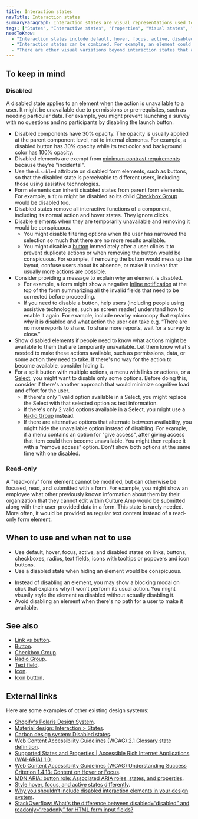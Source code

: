 ```yaml
---
title: Interaction states
navTitle: Interaction states
summaryParagraph: Interaction states are visual representations used to communicate the state of an interactive element.
tags: ["States", "Interactive states", "Properties", "Visual states", "Disabled", "Inactive", "Focus", "Active"]
needToKnow:
  - "Interaction states include default, hover, focus, active, disabled, read-only, selected, checked/unchecked/mixed, grabbed, expanded/collapsed, and aria-pressed (toggled) states."
  - "Interaction states can be combined. For example, an element could be selected, hovered, and focused at the same time."
  - "There are other visual variations beyond interaction states that are not covered here, such as primary, secondary, destructive, reversed, persistent/dismissible styles, visited/unvisited, and expand/collapse."
---
```



## To keep in mind

### Disabled

A disabled state applies to an element when the action is unavailable to a user. It might be unavailable due to permissions or pre-requisites, such as needing particular data. For example, you might prevent launching a survey with no questions and no participants by disabling the launch button.

- Disabled components have 30% opacity. The opacity is usually applied at the parent component level, not to internal elements. For example, a disabled button has 30% opacity while its text color and background color has 100% opacity.
- Disabled elements are exempt from [minimum contrast requirements](https://www.w3.org/WAI/WCAG21/Understanding/contrast-minimum.html) because they're "incidental".
- Use the `disabled` attribute on disabled form elements, such as buttons, so that the disabled state is perceivable to different users, including those using assistive technologies.
- Form elements can inherit disabled states from parent form elements. For example, a `form` might be disabled so its child [Checkbox Group](/components/checkbox-group) would be disabled too.
- Disabled states remove all interactive functions of a component, including its normal action and hover states. They ignore clicks.
- Disable elements when they are temporarily unavailable and removing it would be conspicuous.
  - You might disable filtering options when the user has narrowed the selection so much that there are no more results available.
  - You might disable a [button](/components/button) immediately after a user clicks it to prevent duplicate actions or when removing the button would be conspicuous. For example, if removing the button would mess up the layout, confuse users about its absence, or make it unclear that usually more actions are possible.
- Consider providing a message to explain why an element is disabled.
  - For example, a form might show a negative [Inline notification](/components/inline-notification) at the top of the form summarizing all the invalid fields that need to be corrected before proceeding.
  - If you need to disable a button, help users (including people using assistive technologies, such as screen reader) understand how to enable it again. For example, include nearby microcopy that explains why it is disabled and what action the user can take e.g. “There are no more reports to share. To share more reports, wait for a survey to close.”
- Show disabled elements if people need to know what actions might be available to them that are temporarily unavailable. Let them know what's needed to make these actions available, such as permissions, data, or some action they need to take. If there's no way for the action to become available, consider hiding it.
- For a split button with multiple actions, a menu with links or actions, or a [Select](/components/select), you might want to disable only some options. Before doing this, consider if there's another approach that would minimize cognitive load and effort for the user.
  - If there's only 1 valid option available in a Select, you might replace the Select with that selected option as text information.
  - If there's only 2 valid options available in a Select, you might use a [Radio Group](/components/radio-group) instead.
  - If there are alternative options that alternate between availability, you might hide the unavailable option instead of disabling. For example, if a menu contains an option for "give access", after giving access that item could then become unavailable. You might then replace it with a "remove access" option. Don't show both options at the same time with one disabled.



### Read-only

A "read-only" form element cannot be modified, but can otherwise be focused, read, and submitted with a form. For example, you might show an employee what other previously known information about them by their organization that they cannot edit within Culture Amp would be submitted along with their user-provided data in a form. This state is rarely needed. More often, it would be provided as regular text content instead of a read-only form element.



## When to use and when not to use

<DosAndDonts>
<Do>

- Use default, hover, focus, active, and disabled states on links, buttons, checkboxes, radios, text fields, icons with tooltips or popovers and icon buttons.
- Use a disabled state when hiding an element would be conspicuous.

</Do>
<Dont>

- Instead of disabling an element, you may show a blocking modal on click that explains why it won't perform its usual action. You might visually style the element as disabled without actually disabling it.
- Avoid disabling an element when there's no path for a user to make it available.

</Dont>
</DosAndDonts>



## See also

- [Link vs button](/guidelines/link-vs-button).
- [Button](/components/button).
- [Checkbox Group](/components/checkbox-group).
- [Radio Group](/components/radio-group).
- [Text field](/components/text-field).
- [Icon](/components/icon).
- [Icon button](/components/icon-button).



## External links

Here are some examples of other existing design systems:

- [Shopify's Polaris Design System](https://polaris.shopify.com/design/interaction-states).
- [Material design: Interaction > States](https://material.io/design/interaction/states.html#).
- [Carbon design system: Disabled states](https://www.carbondesignsystem.com/patterns/disabled-states/).
- [Web Content Accessibility Guidelines (WCAG) 2.1 Glossary state definition](https://www.w3.org/TR/WCAG21/#dfn-states).
- [Supported States and Properties | Accessible Rich Internet Applications (WAI-ARIA) 1.0](https://www.w3.org/TR/wai-aria-1.0/states_and_properties).
- [Web Content Accessibility Guidelines (WCAG) Understanding Success Criterion 1.4.13: Content on Hover or Focus](https://www.w3.org/WAI/WCAG21/Understanding/content-on-hover-or-focus.html).
- [MDN ARIA: button role: Associated ARIA roles, states, and properties](https://developer.mozilla.org/en-US/docs/Web/Accessibility/ARIA/Roles/button_role#Associated_ARIA_roles_states_and_properties).
- [Style hover, focus, and active states differently](https://zellwk.com/blog/style-hover-focus-active-states/).
- [Why you shouldn’t include disabled interaction elements in your design system](https://uxdesign.cc/why-you-shouldnt-include-disabled-interaction-elements-in-your-design-system-76a2d4307faf).
- [StackOverflow: What's the difference between disabled=“disabled” and readonly=“readonly” for HTML form input fields?](https://stackoverflow.com/questions/7730695/whats-the-difference-between-disabled-disabled-and-readonly-readonly-for-ht)

